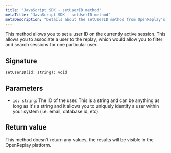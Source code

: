 ```yaml
---
title: "JavaScript SDK - setUserID method"
metaTitle: "JavaScript SDK - setUserID method"
metaDescription: "Details about the setUserID method from OpenReplay's SDK"
---
```


This method allows you to set a user ID on the currently active session. This allows you to associate a user to the replay, which would allow you to filter and search sessions for one particular user.

## Signature
`setUserID(id: string): void`

## Parameters

- `id: string`: The ID of the user. This is a string and can be anything as long as it's a string and it allows you to uniquely identify a user within your system (i.e. email, database id, etc)

## Return value
This method doesn't return any values, the results will be visible in the OpenReplay platform.

